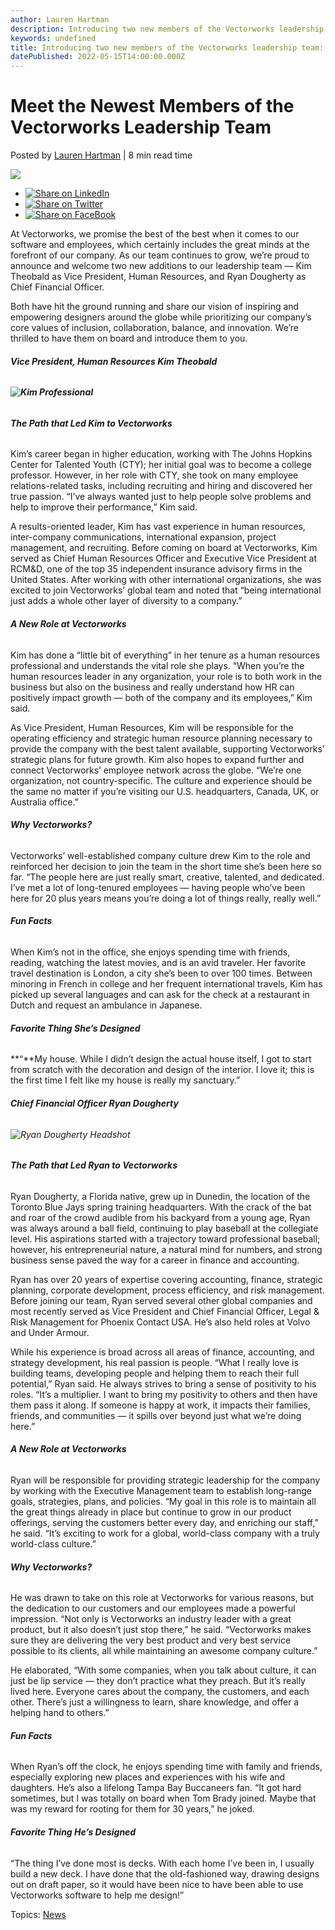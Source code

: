 ```yaml
---
author: Lauren Hartman
description: Introducing two new members of the Vectorworks leadership team: Vice President, Human Resources Kim Theobald and Chief Financial Officer Ryan Dougherty.
keywords: undefined
title: Introducing two new members of the Vectorworks leadership team: Vice President, Human Resources Kim Theobald and Chief Financial Officer Ryan Dougherty. 
datePublished: 2022-05-15T14:00:00.000Z
---
```

  

# Meet the Newest Members of the Vectorworks Leadership Team

 Posted by [Lauren Hartman](https://blog.vectorworks.net/author/lauren-hartman) | 8 min read time 

![](https://blog.vectorworks.net/hubfs/2204-training-newsletter-new-issue-design-750x428-04.jpg) 

* [![Share on LinkedIn](https://2659751.fs1.hubspotusercontent-na1.net/hubfs/2659751/michaelDemo/share-LI.png)](http://www.linkedin.com/shareArticle?mini=true&url=https%3A%2F%2Fblog.vectorworks.net%2Fmeet-the-newest-members-of-the-vectorworks-leadership-team)
* [![Share on Twitter](https://2659751.fs1.hubspotusercontent-na1.net/hubfs/2659751/michaelDemo/share-TW.png)](https://www.twitter.com/share?text=Meet%20the%20Newest%20Members%20of%20the%20Vectorworks%20Leadership%20Team&url=https%3A%2F%2Fblog.vectorworks.net%2Fmeet-the-newest-members-of-the-vectorworks-leadership-team&via=PMGTweets)
* [![Share on FaceBook](https://2659751.fs1.hubspotusercontent-na1.net/hubfs/2659751/michaelDemo/share-FB.png)](https://www.facebook.com/sharer/sharer.php?u=https%3A%2F%2Fblog.vectorworks.net%2Fmeet-the-newest-members-of-the-vectorworks-leadership-team)

At Vectorworks, we promise the best of the best when it comes to our software and employees, which certainly includes the great minds at the forefront of our company. As our team continues to grow, we’re proud to announce and welcome two new additions to our leadership team — Kim Theobald as Vice President, Human Resources, and Ryan Dougherty as Chief Financial Officer.

Both have hit the ground running and share our vision of inspiring and empowering designers around the globe while prioritizing our company’s core values of inclusion, collaboration, balance, and innovation. We’re thrilled to have them on board and introduce them to you.

###### **Vice President, Human Resources Kim Theobald**

###### **![Kim Professional](https://blog.vectorworks.net/hs-fs/hubfs/Blog%20Images/2022%20PVW%20Images/05_Executives%20Announcement/Kim%20Professional.jpeg?width=450&name=Kim%20Professional.jpeg)**

###### **_The Path that Led Kim to Vectorworks_**

Kim’s career began in higher education, working with The Johns Hopkins Center for Talented Youth (CTY); her initial goal was to become a college professor. However, in her role with CTY, she took on many employee relations-related tasks, including recruiting and hiring and discovered her true passion. “I’ve always wanted just to help people solve problems and help to improve their performance,” Kim said. 

A results-oriented leader, Kim has vast experience in human resources, inter-company communications, international expansion, project management, and recruiting. Before coming on board at Vectorworks, Kim served as Chief Human Resources Officer and Executive Vice President at RCM&D, one of the top 35 independent insurance advisory firms in the United States. After working with other international organizations, she was excited to join Vectorworks’ global team and noted that “being international just adds a whole other layer of diversity to a company.”

###### **_A New Role at Vectorworks_**

Kim has done a “little bit of everything” in her tenure as a human resources professional and understands the vital role she plays. “When you’re the human resources leader in any organization, your role is to both work in the business but also on the business and really understand how HR can positively impact growth — both of the company and its employees,” Kim said.

As Vice President, Human Resources, Kim will be responsible for the operating efficiency and strategic human resource planning necessary to provide the company with the best talent available, supporting Vectorworks’ strategic plans for future growth. Kim also hopes to expand further and connect Vectorworks’ employee network across the globe. “We’re one organization, not country-specific. The culture and experience should be the same no matter if you’re visiting our U.S. headquarters, Canada, UK, or Australia office.”

###### **_Why Vectorworks?_**

Vectorworks’ well-established company culture drew Kim to the role and reinforced her decision to join the team in the short time she’s been here so far. “The people here are just really smart, creative, talented, and dedicated. I’ve met a lot of long-tenured employees — having people who’ve been here for 20 plus years means you’re doing a lot of things really, really well.”

###### **_Fun Facts_**

When Kim’s not in the office, she enjoys spending time with friends, reading, watching the latest movies, and is an avid traveler. Her favorite travel destination is London, a city she’s been to over 100 times. Between minoring in French in college and her frequent international travels, Kim has picked up several languages and can ask for the check at a restaurant in Dutch and request an ambulance in Japanese. 

###### **_Favorite Thing She’s Designed_**

**“**My house. While I didn’t design the actual house itself, I got to start from scratch with the decoration and design of the interior. I love it; this is the first time I felt like my house is really my sanctuary.”

###### **Chief Financial Officer Ryan Dougherty**

###### ![Ryan Dougherty Headshot](https://blog.vectorworks.net/hs-fs/hubfs/Blog%20Images/2022%20PVW%20Images/05_Executives%20Announcement/Ryan%20Dougherty%20Headshot.jpg?width=450&name=Ryan%20Dougherty%20Headshot.jpg)

###### **_The Path that Led Ryan to Vectorworks_**

Ryan Dougherty, a Florida native, grew up in Dunedin, the location of the Toronto Blue Jays spring training headquarters. With the crack of the bat and roar of the crowd audible from his backyard from a young age, Ryan was always around a ball field, continuing to play baseball at the collegiate level. His aspirations started with a trajectory toward professional baseball; however, his entrepreneurial nature, a natural mind for numbers, and strong business sense paved the way for a career in finance and accounting.

Ryan has over 20 years of expertise covering accounting, finance, strategic planning, corporate development, process efficiency, and risk management. Before joining our team, Ryan served several other global companies and most recently served as Vice President and Chief Financial Officer, Legal & Risk Management for Phoenix Contact USA. He’s also held roles at Volvo and Under Armour.

While his experience is broad across all areas of finance, accounting, and strategy development, his real passion is people. “What I really love is building teams, developing people and helping them to reach their full potential,” Ryan said. He always strives to bring a sense of positivity to his roles. “It’s a multiplier. I want to bring my positivity to others and then have them pass it along. If someone is happy at work, it impacts their families, friends, and communities — it spills over beyond just what we’re doing here.”

###### **_A New Role at Vectorworks_**

Ryan will be responsible for providing strategic leadership for the company by working with the Executive Management team to establish long-range goals, strategies, plans, and policies. “My goal in this role is to maintain all the great things already in place but continue to grow in our product offerings, serving the customers better every day, and enriching our staff,” he said. “It’s exciting to work for a global, world-class company with a truly world-class culture.”

###### **_Why Vectorworks?_**

He was drawn to take on this role at Vectorworks for various reasons, but the dedication to our customers and our employees made a powerful impression. “Not only is Vectorworks an industry leader with a great product, but it also doesn’t just stop there,” he said. “Vectorworks makes sure they are delivering the very best product and very best service possible to its clients, all while maintaining an awesome company culture.”

He elaborated, “With some companies, when you talk about culture, it can just be lip service — they don’t practice what they preach. But it’s really lived here. Everyone cares about the company, the customers, and each other. There’s just a willingness to learn, share knowledge, and offer a helping hand to others.”

###### **_Fun Facts_**

When Ryan’s off the clock, he enjoys spending time with family and friends, especially exploring new places and experiences with his wife and daughters. He’s also a lifelong Tampa Bay Buccaneers fan. “It got hard sometimes, but I was totally on board when Tom Brady joined. Maybe that was my reward for rooting for them for 30 years,” he joked.

###### **_Favorite Thing He’s Designed_**

“The thing I’ve done most is decks. With each home I’ve been in, I usually build a new deck. I have done that the old-fashioned way, drawing designs out on draft paper, so it would have been nice to have been able to use Vectorworks software to help me design!”

 Topics: [News](https://blog.vectorworks.net/topic/news) 

  